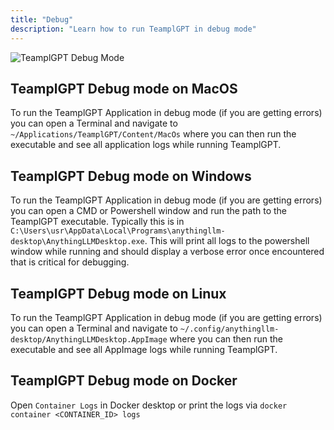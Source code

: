 ```yaml
---
title: "Debug"
description: "Learn how to run TeamplGPT in debug mode"
---
```



<Image
  src="/images/guides/debug.png"
  height={1080}
  width={1920}
  quality={100}
  alt="TeamplGPT Debug Mode"
/>

## TeamplGPT Debug mode on MacOS

To run the TeamplGPT Application in debug mode (if you are getting errors) you can open a Terminal and navigate to `~/Applications/TeamplGPT/Content/MacOs` where you can then run the executable and see all application logs while running TeamplGPT.

## TeamplGPT Debug mode on Windows

To run the TeamplGPT Application in debug mode (if you are getting errors) you can open a CMD or Powershell window and run the path to the TeamplGPT executable. Typically this is in `C:\Users\usr\AppData\Local\Programs\anythingllm-desktop\AnythingLLMDesktop.exe`.
This will print all logs to the powershell window while running and should display a verbose error once encountered that is critical for debugging.

## TeamplGPT Debug mode on Linux

To run the TeamplGPT Application in debug mode (if you are getting errors) you can open a Terminal and navigate to `~/.config/anythingllm-desktop/AnythingLLMDesktop.AppImage` where you can then run the executable and see all AppImage logs while running TeamplGPT.

## TeamplGPT Debug mode on Docker

Open `Container Logs` in Docker desktop or print the logs via `docker container <CONTAINER_ID> logs`
